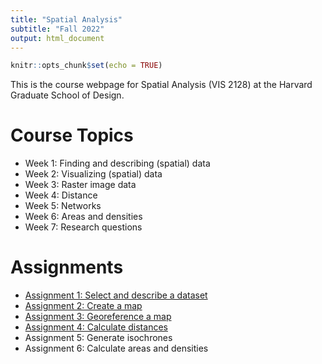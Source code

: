 ```yaml
---
title: "Spatial Analysis"
subtitle: "Fall 2022"
output: html_document
---
```


```r
knitr::opts_chunk$set(echo = TRUE)
```

This is the course webpage for Spatial Analysis (VIS 2128) at the Harvard 
Graduate School of Design.

# Course Topics

* Week 1: Finding and describing (spatial) data
* Week 2: Visualizing (spatial) data
* Week 3: Raster image data 
* Week 4: Distance
* Week 5: Networks
* Week 6: Areas and densities
* Week 7: Research questions
    
# Assignments

* [Assignment 1: Select and describe a dataset](https://c-voulgaris.github.io/VIS-2128-F22/a1-files/assignment-1.html){target="_blank"}
* [Assignment 2: Create a map](https://c-voulgaris.github.io/VIS-2128-F22/a2-files/assignment-2.html){target="_blank"}
* [Assignment 3: Georeference a map](https://c-voulgaris.github.io/VIS-2128-F22/a3-files/assignment-3.html){target="_blank"}
* [Assignment 4: Calculate distances](https://c-voulgaris.github.io/VIS-2128-F22/a4-files/assignment-4.html){target="_blank"}
* Assignment 5: Generate isochrones
* Assignment 6: Calculate areas and densities